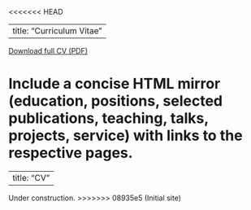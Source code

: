 <<<<<<< HEAD

---
title: "Curriculum Vitae"
---

[Download full CV (PDF)](files/jjr_cv.pdf)

Include a concise HTML mirror (education, positions, selected publications, teaching, talks, projects, service) with links to the respective pages.
=======
---
title: "CV"
---
Under construction.
>>>>>>> 08935e5 (Initial site)
